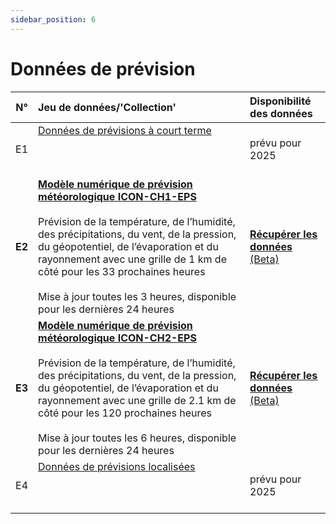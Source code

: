 ```yaml
---
sidebar_position: 6
---
```


# Données de prévision

| N°     | Jeu de données/'Collection' | Disponibilité des données |
|:------:|:---------|:---------|
| E1     | [Données de prévisions à court terme](/e-forecast-data/e1-short-term-forecast-data) <br></br>  <br></br> | prévu pour 2025 |
| **E2** | [**Modèle numérique de prévision météorologique ICON-CH1-EPS**](/e-forecast-data/e2-e3-numerical-weather-forecasting-model) <br></br> Prévision de la température, de l’humidité, des précipitations, du vent, de la pression, du géopotentiel, de l’évaporation et du rayonnement avec une grille de 1 km de côté pour les 33 prochaines heures <br></br> Mise à jour toutes les 3 heures, disponible pour les dernières 24 heures | [**Récupérer les données** (Beta)](/e-forecast-data/e2-e3-numerical-weather-forecasting-model#6-retrieving-forecasts-via-rest-api) |
| **E3** | [**Modèle numérique de prévision météorologique ICON-CH2-EPS**](/e-forecast-data/e2-e3-numerical-weather-forecasting-model) <br></br> Prévision de la température, de l’humidité, des précipitations, du vent, de la pression, du géopotentiel, de l’évaporation et du rayonnement avec une grille de 2.1 km de côté pour les 120 prochaines heures <br></br> Mise à jour toutes les 6 heures, disponible pour les dernières 24 heures | [**Récupérer les données** (Beta)](/e-forecast-data/e2-e3-numerical-weather-forecasting-model#6-retrieving-forecasts-via-rest-api) |
| E4     | [Données de prévisions localisées](/e-forecast-data/e4-local-forecast-data) <br></br>  <br></br> | prévu pour 2025 |
